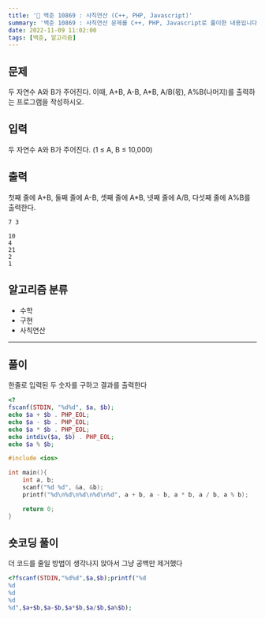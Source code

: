 ```yaml
---
title: '🏅 백준 10869 : 사칙연산 (C++, PHP, Javascript)'
summary: '백준 10869 : 사칙연산 문제를 C++, PHP, Javascript로 풀이한 내용입니다.'
date: 2022-11-09 11:02:00
tags: [백준, 알고리즘]
---
```


## 문제

두 자연수 A와 B가 주어진다. 이때, A+B, A-B, A\*B, A/B(몫), A%B(나머지)를 출력하는 프로그램을 작성하시오.

## 입력

두 자연수 A와 B가 주어진다. (1 ≤ A, B ≤ 10,000)

## 출력

첫째 줄에 A+B, 둘째 줄에 A-B, 셋째 줄에 A\*B, 넷째 줄에 A/B, 다섯째 줄에 A%B를 출력한다.

```text title="예제 입력"
7 3
```

```text title="예제 출력"
10
4
21
2
1
```

## 알고리즘 분류

- 수학
- 구현
- 사칙연산

---

## 풀이

한줄로 입력된 두 숫자를 구하고 결과를 출력한다

```php
<?
fscanf(STDIN, "%d%d", $a, $b);
echo $a + $b . PHP_EOL;
echo $a - $b . PHP_EOL;
echo $a * $b . PHP_EOL;
echo intdiv($a, $b) . PHP_EOL;
echo $a % $b;
```

```cpp
#include <ios>

int main(){
    int a, b;
    scanf("%d %d", &a, &b);
    printf("%d\n%d\n%d\n%d\n%d", a + b, a - b, a * b, a / b, a % b);

    return 0;
}
```

## 숏코딩 풀이

더 코드를 줄일 방법이 생각나지 앉아서 그냥 공백만 제거했다

```php
<?fscanf(STDIN,"%d%d",$a,$b);printf("%d
%d
%d
%d
%d",$a+$b,$a-$b,$a*$b,$a/$b,$a%$b);
```

